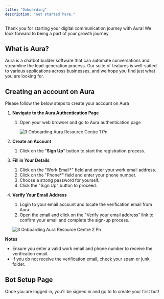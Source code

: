 ```yaml
---
title: "Onboarding"
description: "Get started here."
---
```


Thank you for starting your digital communication journey with  Aura\! We look forward to being a part of your growth journey.

## What is Aura?

Aura is a chatbot builder software that can automate conversations and streamline the lead-generation process. Our suite of features is well-suited to various applications across businesses, and we hope you find just what you are looking for.

## **Creating an account on Aura**

Please follow the below steps to create your account on  Aura

1. **Navigate to the Aura Authentication Page**
   1. Open your web browser and go to Aura authentication page

      ![3 Onboarding Aura Resource Centre 1 Pn](/images/how-botpenguin-works/onboarding/3.onboarding__Aura_resource_centre-1.png)
2. **Create an Account**
   1. Click on the "**Sign Up**" button to start the registration process.
3. **Fill in Your Details**
   1. Click on the "Work Email\*" field and enter your work email address.
   2. Click on the "Phone\*" field and enter your phone number.
   3. Choose a strong password for yourself.
   4. Click the "Sign Up" button to proceed.
4. **Verify Your Email Address**
   1. Login to your email account and locate the verification email from  Aura.
   2. Open the email and click on the "Verify your email address" link to confirm your email and complete the sign-up process.

   ![3 Onboarding Aura Resource Centre 2 Pn](/images/how-botpenguin-works/onboarding/3.onboarding__Aura_resource_centre-2.png)

**Notes**

- Ensure you enter a valid work email and phone number to receive the verification email.
- If you do not receive the verification email, check your spam or junk folder.

## **Bot Setup Page**

Once you are logged in, you'll be signed in and go to to create your first bot\!